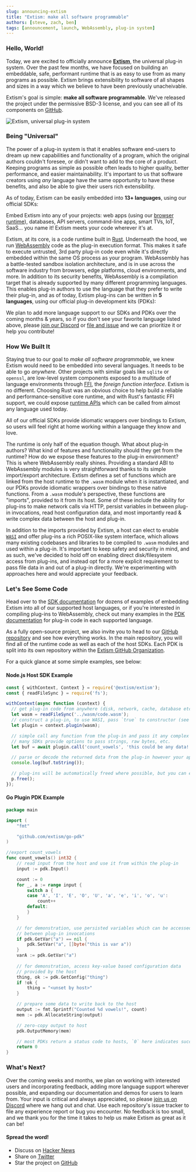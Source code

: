 ```yaml
---
slug: announcing-extism
title: "Extism: make all software programmable"
authors: [steve, zach, ben]
tags: [announcement, launch, WebAssembly, plug-in system]
---
```



### Hello, World!

Today, we are excited to officially announce [**Extism**](https://github.com/extism/extism), the 
universal plug-in system. Over the past few months, we have focused on building an embeddable, safe, 
performant runtime that is as easy to use from as many programs as possible. Extism brings 
extensibility to software of all shapes and sizes in a way which we believe to have been previously 
unacheivable. 

Extism's goal is simple: **make all software programmable**. We've released the project under the 
permissive BSD-3 license, and you can see all of its components on [GitHub](https://github.com/extism).

![Extism, universal plug-in system](/img/extism-language-support.png)
### Being "Universal"

The power of a plug-in system is that it enables software end-users to dream up new capabilities 
and functionality of a program, which the original authors couldn't foresee, or didn't want to add
to the core of a product. Keeping programs as simple as possible often leads to higher quality, 
better performance, and easier maintainability. It's important to us that software creators using 
_any_ language have the same opportunity to have these benefits, and also be able to give their
users rich extensibility. 

As of today, Extism can be easily embedded into **13+ languages**, using our official SDKs:

<div className="sdk-quickstart">
    <SDKLogoLinks/>
</div>

Embed Extism into any of your projects: web apps (using our [browser runtime](/docs/integrate-into-your-codebase/browser-runtime-sdk)), 
databases, API servers, command-line apps, smart TVs, IoT, SaaS... you name it! Extism meets your 
code wherever it's at.

Extism, at its core, is a code runtime built in [Rust](https://rust-lang.org). Underneath the hood,
we run [WebAssembly](https://webassembly.org) code as the plug-in execution format. This makes it 
safe to execute untrusted, 3rd party plug-in code even while it's directly embedded within the same
OS process as your program. WebAssembly has a battle-tested sandbox isolation architecture, and is
in use across the software industry from browsers, edge platforms, cloud environments, and more. 
In addition to its security benefits, WebAssembly is a compilation target that is already supported
by many different programming languages. This enables plug-in authors to use the language that they
prefer to write their plug-in, and as of today, Extism plug-ins can be written in **5 languages**,
using our official plug-in development kits (PDKs):

<div className="sdk-quickstart">
    <PDKLogoLinks/>
</div>

We plan to add more language support to our SDKs and PDKs over the coming months & years, so if you
don't see your favorite language listed above, please [join our Discord](https://discord.gg/cx3usBCWnc)
or [file and issue](https://github.com/extism/extism/issues) and we can prioritize it or help you 
contribute!

### How We Built It

Staying true to our goal to _make all software programmable_, we knew Extism would need to be 
embedded into several languages. It needs to be able to go _anywhere_. Other projects with similar
goals like `sqlite` or `openssl`, are low-level system components exposed to a multitude of language
environments through [FFI](https://en.wikipedia.org/wiki/Foreign_function_interface), 
the _foreign function interface_. Extism is no different. Choosing Rust was an obvious choice to 
help build a reliable and performance-sensitive core runtime, and with Rust's fantastic FFI support, 
we could expose [runtime APIs](/docs/concepts/runtime-apis) which can be called from almost any 
language used today. 

All of our official SDKs provide idiomatic wrappers over bindings to Extism, so users will feel 
right at home working within a language they know and love. 

The runtime is only half of the equation though. What about plug-in authors? What kind of features
and functionality should they get from the runtime? How do we expose these features to the plug-in
environment? This is where WebAssembly really shines. Providing a standard ABI to WebAssembly 
modules is very straightforward thanks to its simple import/export architecture. Extism defines a 
set of functions which are linked from the host runtime to the `.wasm` module when it is instantiated, 
and our PDKs provide idiomatic wrappers over bindings to these native functions. From a `.wasm` 
module's perspective, these functions are "imports", provided to it from its host. Some of these 
include the ability for plug-ins to make network calls via HTTP, persist variables in between plug-in
invocations, read host configuration data, and most importantly read & write complex data between
the host and plug-in. 

In addition to the imports provided by Extism, a host can elect to enable [`WASI`](https://wasi.dev) 
and offer plug-ins a rich POSIX-like system interface, which allows many existing codebases and 
libraries to be compiled to `.wasm` modules and used within a plug-in. It's important to keep
safety and security in mind, and as such, we've decided to hold off on enabling direct disk/filesystem
access from plug-ins, and instead opt for a more explicit requirement to pass file data in and out
of a plug-in directly. We're experimenting with approaches here and would appreciate your feedback.

### Let's See Some Code

Head over to the [SDK documentation](/docs/category/integrate-into-your-codebase) for dozens of 
examples of embedding Extism into all of our supported host languages, or if you're interested in 
compiling plug-ins to WebAssembly, check out many examples in the [PDK documentation](/docs/category/write-a-plug-in) 
for plug-in code in each supported language. 

As a fully open-source project, we also invite you to head to our [GitHub repository](https://github.com/extism/extism)
and see how everything works. In the main repository, you will find all of the runtime code as well
as each of the host SDKs. Each PDK is split into its own repository within the [Extism GitHub Organization](https://github.com/extism).

For a quick glance at some simple examples, see below:

#### Node.js Host SDK Example

```js title=index.js
const { withContext, Context } = require('@extism/extism');
const { readFileSync } = require('fs');

withContext(async function (context) {
  // get plug-in code from anywhere (disk, network, cache, database etc.)
  let wasm = readFileSync('../wasm/code.wasm');
  // construct a plug-in, to use WASI, pass `true` to constructor (see docs for more options)
  let plugin = context.plugin(wasm);

  // simple call any function from the plug-in and pass it any complex data, 
  // many SDKs provide options to pass strings, raw bytes, etc.
  let buf = await plugin.call('count_vowels', 'this could be any data!');

  // parse or decode the returned data from the plug-in however your app needs to
  console.log(buf.toString());

  // plug-ins will be automatically freed where possible, but you can ensure cleanup is done
  p.free();
});
```

#### Go Plugin PDK Example

```go title=main.go
package main

import (
    "fmt"

    "github.com/extism/go-pdk"
)

//export count_vowels
func count_vowels() int32 {
	// read input from the host and use it from within the plug-in
    input := pdk.Input()

    count := 0
    for _, a := range input {
        switch a {
        case 'A', 'I', 'E', 'O', 'U', 'a', 'e', 'i', 'o', 'u':
            count++
        default:
        }
    }

    // for demonstration, use persisted variables which can be accessed 
	// between plug-in invocations
    if pdk.GetVar("a") == nil {
        pdk.SetVar("a", []byte("this is var a"))
    }
    varA := pdk.GetVar("a")
	
	// for demonstration, access key-value based configuration data 
	// provided by the host
    thing, ok := pdk.GetConfig("thing")
    if !ok {
        thing = "<unset by host>"
    }

	// prepare some data to write back to the host
    output := fmt.Sprintf("Counted %d vowels!", count)
    mem := pdk.AllocateString(output)

    // zero-copy output to host
    pdk.OutputMemory(mem)

	// most PDKs return a status code to hosts, `0` here indicates success.
    return 0
}
```

### What's Next?

Over the coming weeks and months, we plan on working with interested users and incorporating feedback,
adding more language support wherever possible, and expanding our documentation and demos for users
to learn from. Your input is critical and always appreciated, so please [join us on Discord](https://discord.gg/cx3usBCWnc)
where we hang out and chat. Use each repository's issue tracker to file any experience report or bug
you encounter. No feedback is too small, and we thank you for the time it takes to help us make
Extism as great as it can be!

#### Spread the word!

- Discuss on [Hacker News](https://news.ycombinator.com/item?id=33816186)
- Share on [Twitter](http://www.twitter.com/share?text=Extism%3A%20make%20all%20software%20programmable&url=https://extism.org/blog/announcing-extism&hashtags=WebAssembly,wasm)
- Star the project on [GitHub](https://github.com/extism/extism)